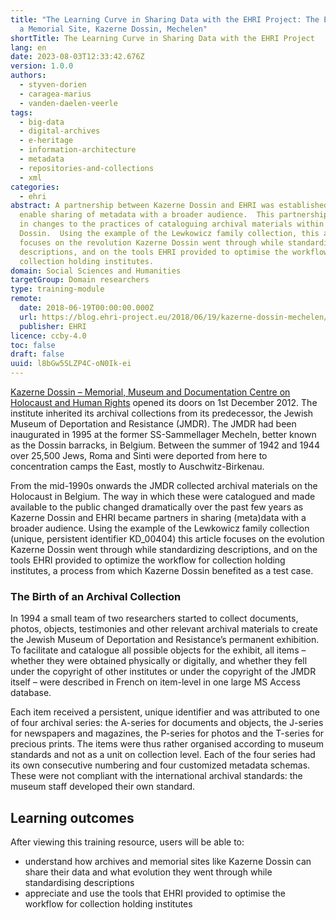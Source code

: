 ```yaml
---
title: "The Learning Curve in Sharing Data with the EHRI Project: The Example of
  a Memorial Site, Kazerne Dossin, Mechelen"
shortTitle: The Learning Curve in Sharing Data with the EHRI Project
lang: en
date: 2023-08-03T12:33:42.676Z
version: 1.0.0
authors:
  - styven-dorien
  - caragea-marius
  - vanden-daelen-veerle
tags:
  - big-data
  - digital-archives
  - e-heritage
  - information-architecture
  - metadata
  - repositories-and-collections
  - xml
categories:
  - ehri
abstract: A partnership between Kazerne Dossin and EHRI was established to
  enable sharing of metadata with a broader audience.  This partnership resulted
  in changes to the practices of cataloguing archival materials within Kazerne
  Dossin.  Using the example of the Lewkowicz family collection, this article
  focuses on the revolution Kazerne Dossin went through while standardising
  descriptions, and on the tools EHRI provided to optimise the workflow for
  collection holding institutes.
domain: Social Sciences and Humanities
targetGroup: Domain researchers
type: training-module
remote:
  date: 2018-06-19T00:00:00.000Z
  url: https://blog.ehri-project.eu/2018/06/19/kazerne-dossin-mechelen/
  publisher: EHRI
licence: ccby-4.0
toc: false
draft: false
uuid: l8bGw5SLZP4C-oN0Ik-ei
---
```

[Kazerne Dossin – Memorial, Museum and Documentation Centre on Holocaust and Human Rights](https://www.kazernedossin.eu/EN/) opened its doors on 1st December 2012. The institute inherited its archival collections from its predecessor, the Jewish Museum of Deportation and Resistance (JMDR). The JMDR had been inaugurated in 1995 at the former SS-Sammellager Mecheln, better known as the Dossin barracks, in Belgium. Between the summer of 1942 and 1944 over 25,500 Jews, Roma and Sinti were deported from here to concentration camps the East, mostly to Auschwitz-Birkenau.

From the mid-1990s onwards the JMDR collected archival materials on the Holocaust in Belgium. The way in which these were catalogued and made available to the public changed dramatically over the past few years as Kazerne Dossin and EHRI became partners in sharing (meta)data with a broader audience. Using the example of the Lewkowicz family collection (unique, persistent identifier KD_00404) this article focuses on the evolution Kazerne Dossin went through while standardizing descriptions, and on the tools EHRI provided to optimize the workflow for collection holding institutes, a process from which Kazerne Dossin benefited as a test case.

### **The Birth of an Archival Collection**

In 1994 a small team of two researchers started to collect documents, photos, objects, testimonies and other relevant archival materials to create the Jewish Museum of Deportation and Resistance’s permanent exhibition. To facilitate and catalogue all possible objects for the exhibit, all items – whether they were obtained physically or digitally, and whether they fell under the copyright of other institutes or under the copyright of the JMDR itself – were described in French on item-level in one large MS Access database.

Each item received a persistent, unique identifier and was attributed to one of four archival series: the A-series for documents and objects, the J-series for newspapers and magazines, the P-series for photos and the T-series for precious prints. The items were thus rather organised according to museum standards and not as a unit on collection level. Each of the four series had its own consecutive numbering and four customized metadata schemas. These were not compliant with the international archival standards: the museum staff developed their own standard.

## L﻿earning outcomes

A﻿fter viewing this training resource, users will be able to:

- understand how archives and memorial sites like Kazerne Dossin can share their data and what evolution they went through while standardising descriptions
- appreciate and use the tools that EHRI provided to optimise the workflow for collection holding institutes

<ExternalResource title="Interested in learning more?" subtitle="Check out The Learning Curve in Sharing Data with the EHRI Project" url="https://blog.ehri-project.eu/2018/06/19/kazerne-dossin-mechelen/" />
